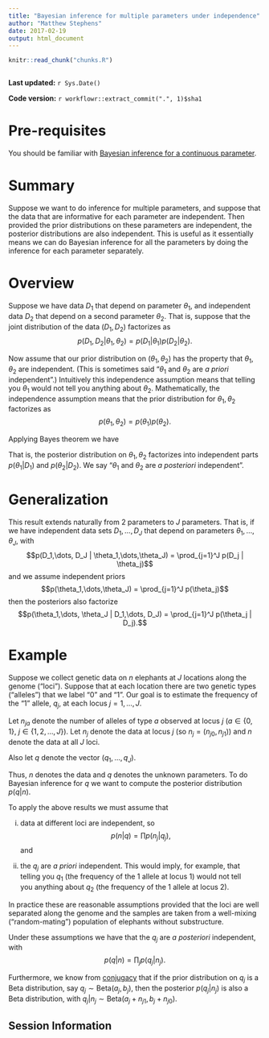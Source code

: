 ```yaml
---
title: "Bayesian inference for multiple parameters under independence"
author: "Matthew Stephens"
date: 2017-02-19
output: html_document
---
```


```r
knitr::read_chunk("chunks.R")
```

```r
```

**Last updated:** `r Sys.Date()`

**Code version:** `r workflowr::extract_commit(".", 1)$sha1`


# Pre-requisites

You should be familiar with [Bayesian inference for a continuous parameter](bayes_beta_binomial.html).


# Summary

Suppose we want to do inference for multiple parameters, and suppose that the data that are informative for each parameter are independent. Then provided the prior distributions on these parameters are independent, the posterior distributions are also independent. This is useful as it essentially means we can do Bayesian inference
for all the parameters by doing the inference for each parameter separately.


# Overview

Suppose we have data $D_1$ that depend on parameter $\theta_1$, and independent data $D_2$ that depend on a second parameter $\theta_2$.
That is, suppose that the joint distribution of the data $(D_1,D_2)$ factorizes as
$$p(D_1,D_2 | \theta_1, \theta_2) = p(D_1 | \theta_1)p(D_2 | \theta_2).$$

Now assume that our prior distribution on $(\theta_1,\theta_2)$ has the property that $\theta_1, \theta_2$ are independent. (This is sometimes said "$\theta_1$ and $\theta_2$ are *a priori* independent".) Intuitively this independence assumption means that telling you $\theta_1$ would not tell you anything about $\theta_2$. Mathematically, the independence assumption means that the prior distribution for $\theta_1,\theta_2$ factorizes as 
$$p(\theta_1,\theta_2) = p(\theta_1)p(\theta_2).$$

Applying Bayes theorem we have

\begin{align}
p(\theta_1, \theta_2 | D_1,D_2) & \propto p(D_1, D_2 | \theta_1, \theta_2) p(\theta_1, \theta_2) \\
& \propto p(D_1 | \theta_1) p(D_2 | \theta_2) p(\theta_1) p(\theta_2) \\
&  = p(D_1 | \theta_1)p(\theta_1) \, p(D_2 | \theta_2) p(\theta_2) \\
& \propto p(\theta_1 | D_1) \, p(\theta_2 | D_2)
\end{align}

That is, the posterior distribution on $\theta_1,\theta_2$ factorizes into independent parts $p(\theta_1 | D_1)$ and $p(\theta_2 | D_2)$. We say "$\theta_1$ and $\theta_2$ are *a posteriori* independent".

# Generalization

This result extends naturally from 2 parameters to $J$ parameters. 
That is, if we have independent data sets $D_1,\dots,D_J$ that depend on parameters $\theta_1,\dots,\theta_J$, with 
$$p(D_1,\dots, D_J | \theta_1,\dots,\theta_J) = \prod_{j=1}^J p(D_j | \theta_j)$$
and we assume independent priors 
$$p(\theta_1,\dots,\theta_J) = \prod_{j=1}^J p(\theta_j)$$
then the posteriors also factorize
$$p(\theta_1,\dots, \theta_J | D_1,\dots, D_J) = \prod_{j=1}^J p(\theta_j | D_j).$$


# Example

Suppose we collect genetic data on $n$ elephants at $J$ locations along the genome ("loci"). Suppose that at each location there are two genetic types ("alleles")
that we label "0" and "1". Our goal is to estimate the frequency of the "1" allele, $q_j$, at each locus $j=1,\dots,J$.

Let $n_{ja}$ denote the number of alleles of type $a$ observed at locus $j$ ($a \in \{0,1\}$, $j \in \{1,2,\dots,J\}$). Let $n_j$ denote the data at locus $j$ (so $n_j = (n_{j0},n_{j1})$) and $n$ denote the data at all $J$ loci.

Also let $q$ denote the vector $(q_1,\dots,q_J)$.

Thus, $n$ denotes the data and $q$ denotes the unknown parameters. To do Bayesian inference for $q$ we want to compute the posterior distribution $p(q | n)$. 

To apply the above results we must assume that 
  
  i) data at different loci are independent, so 
$$p(n | q) = \prod p(n_j | q_j),$$ and 

  ii) the $q_j$ are *a priori* independent. This would imply, for example, that telling you $q_1$ (the frequency of the 1 allele at locus 1) would not tell  
you anything about $q_2$ (the frequency of the 1 allele at locus 2). 

In practice these are reasonable assumptions
provided that the loci are well separated along the genome and the samples are
taken from a well-mixing ("random-mating") population of elephants without substructure.

Under these assumptions we have that the $q_j$ are *a posteriori* independent,
with 
$$p(q | n ) = \prod_j p(q_j | n_j).$$

Furthermore, we know from [conjugacy](bayes_conjugate.html) that if the prior distribution on $q_j$ is a Beta distribution, say $q_j \sim \text{Beta}(a_j,b_j)$, then the posterior $p(q_j | n_j)$
is also a Beta distribution, with
$q_j | n_j \sim \text{Beta}(a_j + n_{j1}, b_j + n_{j0})$.


## Session Information

```r
```
